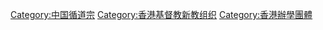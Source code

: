 {{Catmore}}

[[Category:中国循道宗|Category:中国循道宗]]
[[Category:香港基督教新教组织|Category:香港基督教新教组织]]
[[Category:香港辦學團體|Category:香港辦學團體]]